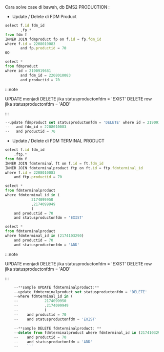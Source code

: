 Cara solve case di bawah, db EMS2 PRODUCTION :

- Update / Delete di FDM Product

```jsx title="FDM Product"
select f.id fdm_id
       ,fp.*
from fdm f
INNER JOIN fdmproduct fp on f.id = fp.fdm_id
where f.id = 2208010083
       and fp.productid = 70
GO

select *
from fdmproduct
where id = 2190919681
       and fdm_id = 2208010083
       and productid = 70
```

:::note

UPDATE menjadi DELETE jika statusproductonfdm = 'EXIST'
DELETE row jika statusproductonfdm = 'ADD'

:::


```jsx title="Sample"
--update fdmproduct set statusproductonfdm = 'DELETE' where id = 2190919681
--   and fdm_id = 2208010083
--   and productid = 70
```

- Update / Delete di FDM TERMINAL PRODUCT


```jsx title="FDM Terminal Product"
select f.id fdm_id
    ,ftp.*
from fdm f
INNER JOIN fdmterminal ft on f.id = ft.fdm_id
INNER JOIN fdmterminalproduct ftp on ft.id = ftp.fdmterminal_id
where f.id = 2208010083
    and ftp.productid = 70

select *
from fdmterminalproduct
where fdmterminal_id in (
            2174099950
            ,2174099949
            )
    and productid = 70
    and statusproductonfdm = 'EXIST'

select *
from fdmterminalproduct
where fdmterminal_id in (2174103290)
    and productid = 70
    and statusproductonfdm = 'ADD'
```

:::note

UPDATE menjadi DELETE jika statusproductonfdm = 'EXIST'
DELETE row jika statusproductonfdm = 'ADD'

:::


```jsx title="Sample"
    --**sample UPDATE fdmterminalproduct:**
    --update fdmterminalproduct set statusproductonfdm = 'DELETE'
    --where fdmterminal_id in (
    --            2174099950
    --            ,2174099949
    --            )
    --    and productid = 70
    --    and statusproductonfdm = 'EXIST'
        
    --**sample DELETE fdmterminalproduct: **
    --delete from fdmterminalproduct where fdmterminal_id in (2174103290)
    --    and productid = 70
    --    and statusproductonfdm = 'ADD'
    --    ```
```